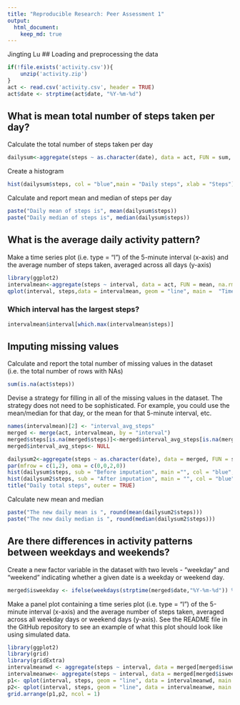 ```yaml
---
title: "Reproducible Research: Peer Assessment 1"
output: 
  html_document:
    keep_md: true
---
```


Jingting Lu
## Loading and preprocessing the data
```r
if(!file.exists('activity.csv')){
    unzip('activity.zip')
}
act <- read.csv('activity.csv', header = TRUE)
act$date <- strptime(act$date, "%Y-%m-%d")
```



## What is mean  total number of steps taken per day?
Calculate the total number of steps taken per day
```r
dailysum<-aggregate(steps ~ as.character(date), data = act, FUN = sum, na.rm = TRUE)

```

Create a histogram 
```r
hist(dailysum$steps, col = "blue",main = "Daily steps", xlab = "Steps")
```

Calculate and report mean and median of steps per day
```r
paste("Daily mean of steps is", mean(dailysum$steps))
paste("Daily median of steps is", median(dailysum$steps))
```



## What is the average daily activity pattern?
Make a time series plot (i.e. type = "l") of the 5-minute interval (x-axis) and the average number of steps taken, averaged across all days (y-axis)
```r
library(ggplot2)
intervalmean<-aggregate(steps ~ interval, data = act, FUN = mean, na.rm = TRUE)
qplot(interval, steps,data = intervalmean, geom = "line", main =  "Time series of steps per 5-min interval")
```

### Which interval has the largest steps?

```r
intervalmean$interval[which.max(intervalmean$steps)]
```


## Imputing missing values
Calculate and report the total number of missing values in the dataset (i.e. the total number of rows with NAs)
```r
sum(is.na(act$steps))
```

Devise a strategy for filling in all of the missing values in the dataset. The strategy does not need to be sophisticated. For example, you could use the mean/median for that day, or the mean for that 5-minute interval, etc.
```r
names(intervalmean)[2] <- "interval_avg_steps"
merged <- merge(act, intervalmean, by = "interval")
merged$steps[is.na(merged$steps)]<-merged$interval_avg_steps[is.na(merged$steps)]
merged$interval_avg_steps<- NULL
```

```r
dailysum2<-aggregate(steps ~ as.character(date), data = merged, FUN = sum, na.rm = TRUE)
par(mfrow = c(1,2), oma = c(0,0,2,0))
hist(dailysum$steps, sub = "Before imputation", main ="", col = "blue", xlab = "Steps",ylim = c(0,40))
hist(dailysum2$steps, sub = "After imputation", main = "", col = "blue", xlab = "Steps",ylim = c(0,40))
title("Daily total steps", outer = TRUE)

```
Calculate new mean and median
```r
paste("The new daily mean is ", round(mean(dailysum2$steps)))
paste("The new daily median is ", round(median(dailysum2$steps)))
```

## Are there differences in activity patterns between weekdays and weekends?
Create a new factor variable in the dataset with two levels - "weekday" and "weekend" indicating whether a given date is a weekday or weekend day.
```r
merged$isweekday <- ifelse(weekdays(strptime(merged$date,"%Y-%m-%d")) %in% c("Saturday","Sunday"), "Weekend","Weekday")
```


Make a panel plot containing a time series plot (i.e. type = "l") of the 5-minute interval (x-axis) and the average number of steps taken, averaged across all weekday days or weekend days (y-axis). See the README file in the GitHub repository to see an example of what this plot should look like using simulated data.

```r
library(ggplot2)
library(grid)
library(gridExtra)
intervalmeanwd <- aggregate(steps ~ interval, data = merged[merged$isweekday == "Weekday",], FUN = mean, na.rm = TRUE)
intervalmeanwe<- aggregate(steps ~ interval, data = merged[merged$isweekday == "Weekend",], FUN = mean, na.rm = TRUE)
p1<- qplot(interval, steps, geom = "line", data = intervalmeanwd, main = "Weekday",ylab = "Steps")
p2<- qplot(interval, steps, geom = "line", data = intervalmeanwe, main = "Weekend",ylab = "Steps")
grid.arrange(p1,p2, ncol = 1)

```

